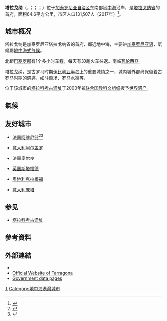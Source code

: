 {{Otheruses|塔拉戈納 (消歧義)|subject=加泰罗尼亚城市|other=同名地方}}
{{noteTA
|T=zh-hans:塔拉戈纳;zh-hant:塔拉戈納;zh-tw:塔拉哥納;
|1=zh-hans:塔拉戈纳;zh-hant:塔拉戈納;zh-tw:塔拉哥納;
}}
{{Infobox settlement
| name                    = 塔拉戈納
| native_name             =
| other_name              =
| translit_lang1_type     = Catalan
| translit_lang1_info     = 塔拉戈納
| settlement_type         = 城市
| image_skyline           = E5320-Vista-de-Tarragona.jpg
| image_alt               =
| image_caption           = 塔拉戈納市景
| image_flag              = Bandera de Tarragona.svg
| flag_alt                =
| image_shield            = Escut de Tarragona.svg
| shield_alt              =
| nickname                =
| motto                   =
| image_map               = 
| mapsize                 = 280px
| map_alt                 =
| map_caption             =
| pushpin_map             = Spain#Spain Catalonia
| pushpin_label_position  =
| pushpin_map_alt         =
| pushpin_map_caption     = 
| coordinates             = {{coord|41|06|56.51|N|1|14|58.54|E|display=inline,title}}
| coordinates_footnotes   =
| subdivision_type        = 國家
| subdivision_name        = {{flag|Spain}}
| subdivision_type1       = [[西班牙自治区|自治区]]
| subdivision_name1       = {{flag|Catalonia}} 
| subdivision_type2       = [[西班牙省份|省]]
| subdivision_name2       = [[塔拉戈納省|塔拉戈納省]]
| subdivision_type3       = 地区
| subdivision_name3       = [[塔拉戈纳县|塔拉戈纳县]]
| established_title       = 建基於
| established_date        = 公元前5世紀
| leader_party            = [[西班牙社會工人黨|PSC]]
| leader_title            = [[市長|市長]]
| leader_name             = Josep Fèlix Ballesteros<ref name=municat>{{cite web|url=http://aplicacions.municat.gencat.cat/index.php?page=consulta&mostraEns=4314820002|title=Ajuntament de Tarragona|publisher=[[Generalitat_de_Catalunya|Generalitat de Catalunya]]|accessdate=2015-11-13|archive-date=2020-08-07|archive-url=https://web.archive.org/web/20200807212340/http://aplicacions.municat.gencat.cat/index.php?page=consulta&mostraEns=4314820002|dead-url=no}}</ref>
| area_footnotes          =<ref name=idescat>{{cite web|url=http://www.idescat.cat/emex/?lang=en&id=431482|title=El municipi en xifres: Tarragona|publisher=[[Statistical_Institute_of_Catalonia|Statistical Institute of Catalonia]]|accessdate=2015-11-23|archive-date=2019-05-03|archive-url=https://web.archive.org/web/20190503163503/http://www.idescat.cat/emex/?id=431482&lang=en|dead-url=no}}</ref>
| area_total_km2          = 181.60
| elevation_footnotes     = ([[平均海拔|AMSL]])
| elevation_m             = 68
| population_footnotes    =
| population_total        = 140184 <!-- http://www.ine.es/jaxi/tabla.do?path=/t20/e260/a2010/l0/&file=mun43.px&type=pcaxis&L=0 -->
| population_as_of        = 2010
| population_rank         =
| population_density_km2  = auto
| population_demonym      =
| timezone1               = [[歐洲中部時間|CET]]
| utc_offset1             = +1
| timezone1_DST           = [[歐洲中部夏令時間|CEST]]
| utc_offset1_DST         = +2
| postal_code_type        = [[郵政編碼|郵政編碼]]
| postal_code             = 43001 - 43008
| area_code               = +34 (西班牙) + 977 (塔拉戈纳)
| twin1                   =
| twin1_country           =
| blank1_name_sec1        =
| blank1_info_sec1        =
| website                 = {{official website|http://www.tarragona.cat/}}
| footnotes               =
}}
'''塔拉戈纳'''（{{lang-ca|'''Tarragona'''}}，{{IPA-ca|tərəˈɣonə|lang}}；{{IPA-es|taraˈɣona|lang}}；{{IPAc-en|lang|ˌ|t|ɑr|ə|ˈ|ɡ|oʊ|n|ə}}；{{lang-la|Tarraco}}）位于[[加泰罗尼亚自治区|加泰罗尼亚自治区]]东南部[[地中海|地中海]]沿岸，是[[塔拉戈纳省|塔拉戈纳省]]的首府，面积64.6平方公里，市区人口131,507人（2017年）<ref>{{Cite web |url=http://www.ine.es/jaxiT3/Tabla.htm?t=2911&L=0 |title=Población por capitales de provincia |accessdate=2018-09-15 |publisher=INE |archive-date=2018-09-14 |archive-url=https://web.archive.org/web/20180914132042/http://www.ine.es/jaxiT3/Tabla.htm?t=2911&L=0 |dead-url=yes }}</ref>。

== 城市概况 ==
塔拉戈纳是加泰罗尼亚塔拉戈纳省的首府，鄰近地中海，主要讲[[加泰罗尼亚语|加泰罗尼亚语]]，氣候屬[[地中海式气候|地中海式气候]]。

北距[[巴塞罗那|巴塞罗那]]有1个多小时车程，每天有30趟火车往返。南临[[瓦伦西亞|瓦伦西亞]]。

塔拉戈纳，是古罗马时期[[伊比利亚半岛|伊比利亚半岛]]上的重要城镇之一，城内城外都尚保留着古罗马时期的遗迹，如斗兽场、罗马水渠等。

位于该城市的[[塔拉科|塔拉科考古遗址]]于2000年被[[联合国教科文组织|联合国教科文组织]]授予[[世界遗产|世界遗产]]。

== 氣候 ==
<div style="width:82%;">
{{Weather box
|location = [[雷烏斯機場|雷烏斯機場]] (1981-2010) <small> (在[[雷烏斯|雷烏斯]] - {{convert|3|km|2|abbr=on}} 及塔拉戈纳 - {{convert|7|km|2|abbr=on}})</small>
|metric first = yes
|single line = yes
|Jan record high C = 24.2
|Feb record high C = 25.0
|Mar record high C = 27.7
|Apr record high C = 30.2
|May record high C = 32.8
|Jun record high C = 36.8
|Jul record high C = 37.4
|Aug record high C = 38.0
|Sep record high C = 33.8
|Oct record high C = 32.5
|Nov record high C = 28.8
|Dec record high C = 22.6
|year record high C = 38.0
|Jan high C = 14.1
|Feb high C = 14.9
|Mar high C = 17.1
|Apr high C = 19.0
|May high C = 22.2
|Jun high C = 26.3
|Jul high C = 29.3
|Aug high C = 29.4
|Sep high C = 26.3
|Oct high C = 22.3
|Nov high C = 17.5
|Dec high C = 14.6
|year high C = 21.1
|Jan mean C = 9.0
|Feb mean C = 9.7
|Mar mean C = 11.9
|Apr mean C = 13.8
|May mean C = 17.2
|Jun mean C = 21.2
|Jul mean C = 24.2
|Aug mean C = 24.6
|Sep mean C = 21.5
|Oct mean C = 17.5
|Nov mean C = 12.6
|Dec mean C = 9.7
|year mean C = 16.1
|Jan low C = 3.9
|Feb low C = 4.5
|Mar low C = 6.6
|Apr low C = 8.6
|May low C = 12.1
|Jun low C = 16.1
|Jul low C = 19.1
|Aug low C = 19.7
|Sep low C = 16.6
|Oct low C = 12.7
|Nov low C = 7.6
|Dec low C = 4.7
|year low C = 11.1
|Jan record low C = -7.6
|Feb record low C = -8.0
|Mar record low C = -5.4
|Apr record low C = 1.0
|May record low C = 3.6
|Jun record low C = 7.4
|Jul record low C = 10.5
|Aug record low C = 10.8
|Sep record low C = 5.5
|Oct record low C = 0.2
|Nov record low C = -4.0
|Dec record low C = -7.5
|year record low C = -8.0
|Jan precipitation mm = 29
|Feb precipitation mm = 28
|Mar precipitation mm = 28
|Apr precipitation mm = 37
|May precipitation mm = 54
|Jun precipitation mm = 25
|Jul precipitation mm = 15
|Aug precipitation mm = 42
|Sep precipitation mm = 77
|Oct precipitation mm = 75
|Nov precipitation mm = 53
|Dec precipitation mm = 36
|year precipitation mm = 500
|Jan precipitation days = 4
|Feb precipitation days = 4
|Mar precipitation days = 4
|Apr precipitation days = 5
|May precipitation days = 5
|Jun precipitation days = 3
|Jul precipitation days = 2
|Aug precipitation days = 4
|Sep precipitation days = 5
|Oct precipitation days = 6
|Nov precipitation days = 4
|Dec precipitation days = 4
|unit precipitation days = 1 mm
|year precipitation days = 50
|Jan sun = 157
|Feb sun = 162
|Mar sun = 197
|Apr sun = 222
|May sun = 251
|Jun sun = 274
|Jul sun = 306
|Aug sun = 265
|Sep sun = 209
|Oct sun = 182
|Nov sun = 157
|Dec sun = 145
|source 1 = [[國家氣象局|國家氣象局]]<ref>{{cite web
  |url=http://www.aemet.es/es/serviciosclimaticos/datosclimatologicos/valoresclimatologicos?l=0016A&k=cat
  |title=Valores Climatológicos Normales. Tarragona - Reús / Aeropuerto
  |accessdate=
  |archive-date=2017-08-28
  |archive-url=https://web.archive.org/web/20170828142957/http://www.aemet.es/es/serviciosclimaticos/datosclimatologicos/valoresclimatologicos?l=0016A&k=cat
  |dead-url=no
  }}</ref>
|date=October 2015
}}

{{Weather box
|location = [[比拉-塞卡|比拉-塞卡]] (1971-2000) <small> 塔拉戈纳西南方({{convert|14|km|2|abbr=on}}</small>
|metric first = yes
|single line = yes
|Jan record high C = 20.8
|Feb record high C = 24.0
|Mar record high C = 28.2
|Apr record high C = 29.1
|May record high C = 30.6
|Jun record high C = 31.3
|Jul record high C = 34.5
|Aug record high C = 35.2
|Sep record high C = 33.3
|Oct record high C = 30.7
|Nov record high C = 25.5
|Dec record high C = 21.0
|year record high C = 35.2
|Jan high C = 12.4
|Feb high C = 15.2
|Mar high C = 17.8
|Apr high C = 19.5
|May high C = 22.1
|Jun high C = 25.6
|Jul high C = 29.3
|Aug high C = 30.2
|Sep high C = 27.6
|Oct high C = 22.4
|Nov high C = 16.4
|Dec high C = 12.7
|year high C = 21.0
|Jan mean C = 10.0
|Feb mean C = 11.9
|Mar mean C = 14.1
|Apr mean C = 15.9
|May mean C = 18.8
|Jun mean C = 22.5
|Jul mean C = 25.9
|Aug mean C = 26.7
|Sep mean C = 24.0
|Oct mean C = 19.1
|Nov mean C = 13.9
|Dec mean C = 10.7
|year mean C = 17.8
|Jan low C = 7.5
|Feb low C = 8.7
|Mar low C = 10.4
|Apr low C = 12.2
|May low C = 15.5
|Jun low C = 19.4
|Jul low C = 22.5
|Aug low C = 23.2
|Sep low C = 20.3
|Oct low C = 15.8
|Nov low C = 11.3
|Dec low C = 8.7
|year low C = 14.7
|Jan record low C = -1.6
|Feb record low C = -1.0
|Mar record low C = 0.6
|Apr record low C = 4.5
|May record low C = 9.0
|Jun record low C = 12.6
|Jul record low C = 16.0
|Aug record low C = 14.3
|Sep record low C = 13.0
|Oct record low C = 7.3
|Nov record low C = 2.7
|Dec record low C = -1.0
|year record low C = -1.6
|Jan precipitation mm = 37.2
|Feb precipitation mm = 19.1
|Mar precipitation mm = 36.6
|Apr precipitation mm = 38.2
|May precipitation mm = 53.2
|Jun precipitation mm = 33.3
|Jul precipitation mm = 15.7 
|Aug precipitation mm = 52.8
|Sep precipitation mm = 68.2
|Oct precipitation mm = 63.7
|Nov precipitation mm = 46.9
|Dec precipitation mm = 44.7
|year precipitation mm = 509.0
|Jan precipitation days = 5.0
|Feb precipitation days = 3.5
|Mar precipitation days = 4.8
|Apr precipitation days = 5.8
|May precipitation days = 6.1
|Jun precipitation days = 3.9
|Jul precipitation days = 2.7
|Aug precipitation days = 4.3
|Sep precipitation days = 4.8
|Oct precipitation days = 5.8
|Nov precipitation days = 5.0
|Dec precipitation days = 5.1
|unit precipitation days = 1 mm
|year precipitation days = 56.8
|source 1 =  加泰羅尼亞氣象部門<ref>{{cite web
  |url=http://static-m.meteo.cat/wordpressweb/wp-content/uploads/2014/11/13083422/Tarragones.pdf
  |title=Climatologica. El Tarragones. 1971-2000
  |accessdate=
  |archive-date=2016-03-04
  |archive-url=https://web.archive.org/web/20160304073736/http://static-m.meteo.cat/wordpressweb/wp-content/uploads/2014/11/13083422/Tarragones.pdf
  |dead-url=no
  }}</ref>
|date= December 2015
}}</div>

== 友好城市 ==
* {{flagicon|France}}[[法国|法国]][[阿维尼翁|阿维尼翁]]<ref name="Avignon jumelages">{{cite web|url=http://www.avignon.fr/fr/pratique/jumelage/ville.php|title=Jumelages et Relations Internationales - Avignon|accessdate=2013-07-13|work=Avignon.fr|language=Fr|deadurl=yes|archiveurl=https://web.archive.org/web/20130716104225/http://www.avignon.fr/fr/pratique/jumelage/ville.php|archivedate=16 July 2013}}</ref><ref name="Avignon Ministère">{{cite web|url=http://www.cncd.fr/frontoffice/bdd-recherche-resultat.asp?searchField=avignon&x=70&y=21|title=Atlas français de la coopération décentralisée et des autres actions extérieures|accessdate=2013-07-13|work=Ministère des affaires étrangères|language=Fr|deadurl=yes|archiveurl=https://web.archive.org/web/20130226021826/http://www.cncd.fr/frontoffice/bdd-recherche-resultat.asp?searchField=avignon&x=70&y=21|archivedate=26 February 2013}}</ref>
* {{flagicon|Italy}}[[意大利|意大利]][[阿尔盖罗|阿尔盖罗]]
* {{flagicon|France}}[[法国|法国]][[奥尔良|奥尔良]]
* {{flagicon|UK}}[[英国|英国]][[斯塔福德|斯塔福德]]
* {{flagicon|Austria}}[[奥地利|奥地利]][[克拉根福|克拉根福]]
* {{flagicon|Italy}}[[意大利|意大利]][[庞培|庞培]]

==参见==
*[[塔拉科|塔拉科考古遗址]]

== 參考資料 ==
{{reflist|2}}

== 外部連結 ==
{{Commons category|Tarragona}}
*{{Wikivoyage-inline|Tarragona}}
*[http://www.tarragona.cat/ Official Website of Tarragona] {{Wayback|url=http://www.tarragona.cat/ |date=20080507185843 }} {{in lang|ca}}
* [http://aplicacions.municat.gencat.cat/index.php?page=consulta&mostraEns=4314820002 Government data pages] {{Wayback|url=http://aplicacions.municat.gencat.cat/index.php?page=consulta&mostraEns=4314820002 |date=20200807212340 }} {{in lang|ca}}

{{西班牙各省首府}}
{{西班牙世界遗产}}
[[Category:塔拉戈纳省市镇|T]]
[[Category:地中海港灣城市|Category:地中海港灣城市]]